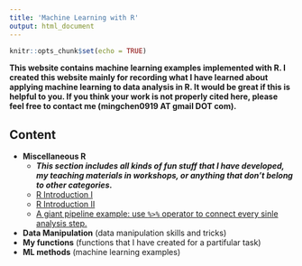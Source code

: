 ```yaml
---
title: 'Machine Learning with R'
output: html_document
---
```


```r
knitr::opts_chunk$set(echo = TRUE)
```



<p><b>This website contains machine learning examples implemented with R. I created this website mainly for recording what I have learned about applying machine learning to data analysis in R. It would be great if this is helpful to you. If you think your work is not properly cited here, please feel free to contact me (mingchen0919 AT gmail DOT com).</b><p>

## Content

* **Miscellaneous R** 
    * ***This section includes all kinds of fun stuff that I have developed, my teaching materials in workshops, or anything that don't belong to other categories.***
    * [R Introduction I](https://github.com/MingChen0919/machine-learning-with-r/R-Intro-I.Rmd)
    * [R Introduction II](https://github.com/MingChen0919/machine-learning-with-r/R-Intro-II.Rmd)
    * [A giant pipeline example: use `%>%` operator to connect every sinle analysis step.](https://github.com/MingChen0919/machine-learning-with-r/crazy-pipe-operator.Rmd)
* **Data Manipulation** (data manipulation skills and tricks)
* **My functions** (functions that I have created for a partifular task)
* **ML methods** (machine learning examples)